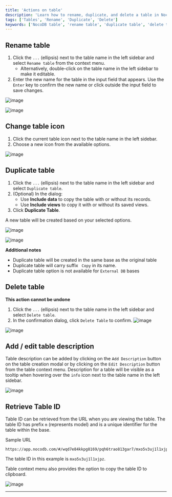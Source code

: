 ```yaml
---
title: 'Actions on table'
description: 'Learn how to rename, duplicate, and delete a table in NocoDB.'
tags: ['Tables', 'Rename', 'Duplicate', 'Delete']
keywords: ['NocoDB table', 'rename table', 'duplicate table', 'delete table']
---
```


## Rename table

1. Click the `...` (ellipsis) next to the table name in the left sidebar and select `Rename table` from the context menu.
   - Alternatively, double-click on the table name in the left sidebar to make it editable.
2. Enter the new name for the table in the input field that appears. Use the `Enter` key to confirm the new name or click outside the input field to save changes.

![image](/img/v2/table/table-context-menu.png)

![image](/img/v2/table/table-rename.png)

## Change table icon

1. Click the current table icon next to the table name in the left sidebar.
2. Choose a new icon from the available options.

![image](/img/v2/table/table-change-icon.png)

## Duplicate table

1. Click the `...` (ellipsis) next to the table name in the left sidebar and select `Duplicate table`.
2. (Optional) In the dialog:
   - Use **Include data** to copy the table with or without its records.
   - Use **Include views** to copy it with or without its saved views.
3. Click **Duplicate Table**.

A new table will be created based on your selected options.

![image](/img/v2/table/table-context-menu.png)

![image](/img/v2/table/table-duplicate.png)

**Additional notes**
- Duplicate table will be created in the same base as the original table
- Duplicate table will carry suffix ` Copy` in its name.
- Duplicate table option is not available for `External DB` bases


## Delete table

<Callout type="info">**This action cannot be undone**</Callout>

1. Click the `...` (ellipsis) next to the table name in the left sidebar and select `Delete table`.
2. In the confirmation dialog, click `Delete Table` to confirm.
![image](/img/v2/table/table-context-menu.png)

![image](/img/v2/table/table-delete.png)

## Add / edit table description

Table description can be added by clicking on the `Add Description` button on the table creation modal or by clicking on the `Edit Description` button from the table context menu. Description for a table will be visible as a tooltip when hovering over the `info` icon next to the table name in the left sidebar.

![image](/img/v2/table/table-description-2.png)

## Retrieve Table ID

Table ID can be retrieved from the URL when you are viewing the table. The table ID has prefix `m` (represents model) and is a unique identifier for the table within the base.

Sample URL
```
https://app.nocodb.com/#/wqd7e84kkpg8169/pqh6trao813gar7/mxo5v3uj1l1xjpz
```
The table ID in this example is `mxo5v3uj1l1xjpz`.

Table context menu also provides the option to copy the table ID to clipboard.

![image](/img/v2/table/table-context-menu.png)

---